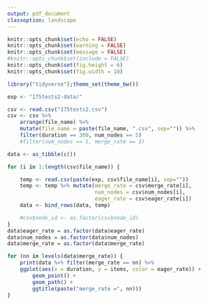```yaml
---
output: pdf_document
classoption: landscape
---
```


```r
knitr::opts_chunk$set(echo = FALSE)
knitr::opts_chunk$set(warning = FALSE)
knitr::opts_chunk$set(message = FALSE)
#knitr::opts_chunk$set(include = FALSE)
knitr::opts_chunk$set(fig.height = 6)
knitr::opts_chunk$set(fig.width = 10)

library("tidyverse");theme_set(theme_bw())
```

```r
exp <- "175tests2-data/"

csv <- read.csv("175tests2.csv")
csv <- csv %>% 
    arrange(file_name) %>%
    mutate(file_name = paste(file_name, ".csv", sep="")) %>%
    filter(duration == 300, num_nodes == 5)
    #filter(num_nodes == 5, merge_rate == 3)

data <- as_tibble(c())

for (i in 1:length(csv$file_name)) {

    temp <- read.csv(paste(exp, csv$file_name[i], sep=""))
    temp <- temp %>% mutate(merge_rate = csv$merge_rate[i],
                            num_nodes = csv$num_nodes[i],
                            eager_rate = csv$eager_rate[i])
    data <- bind_rows(data, temp)

    #csv$node_id <- as.factor(csv$node_id)
}
data$eager_rate = as.factor(data$eager_rate)
data$num_nodes = as.factor(data$num_nodes)
data$merge_rate = as.factor(data$merge_rate)


```
```r

for (nn in levels(data$merge_rate)) {
    print(data %>% filter(merge_rate == nn) %>%
    ggplot(aes(x = duration, y = items, color = eager_rate)) +
        geom_point() +
        geom_path() +
        ggtitle(paste("merge_rate =", nn)))
}

```

